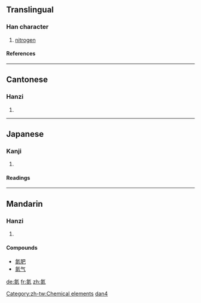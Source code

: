 ==Translingual==
===Han character===
{{Han char|rn=84|rad=气|as=08|sn=12|four=8081<sub>7</sub>|canj=人弓火火 (ONFF)}}
# [[nitrogen]]
====References====
{{Han ref|kx=0600.011|dkj=17071|hdz=32013.060|uh=6C2E|ud=27694|bh=B4E1|bd=46305}}

----
==Cantonese==
===Hanzi===
{{yue-hanzi|jyut=|y=daam6}}
# {{defn|Cantonese}}

----
==Japanese==
===Kanji===
{{ja-kanji|grade=|rs=气08}}
# {{defn|Japanese}} 
====Readings====
{{ja-readings|on=[[たん]] (tan)|kun=}}

----
==Mandarin==
===Hanzi===
{{cmn-hanzi|pin=[[dàn]] ([[dan4]])|wg=tan<sup>4</sup>}}
# {{defn|Mandarin}}

====Compounds====
*[[氮肥]]
*[[氮气]]



[[Category:zh-tw:Chemical elements]]
[[Category:zh-cn:Chemical elements|dan4]]

[[de:氮]]
[[fr:氮]]
[[zh:氮]]